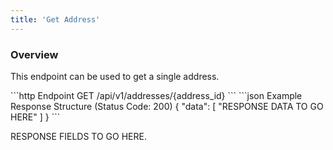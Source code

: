 ```yaml
---
title: 'Get Address'
---
```


### Overview

This endpoint can be used to get a single address.

<RequestExample>
    ```http Endpoint
    GET /api/v1/addresses/{address_id}
    ```
</RequestExample>

<ResponseExample>
    ```json Example Response Structure (Status Code: 200)
    {
        "data": [
        "RESPONSE DATA TO GO HERE"
        ]
    }
    ```
</ResponseExample>

RESPONSE FIELDS TO GO HERE.